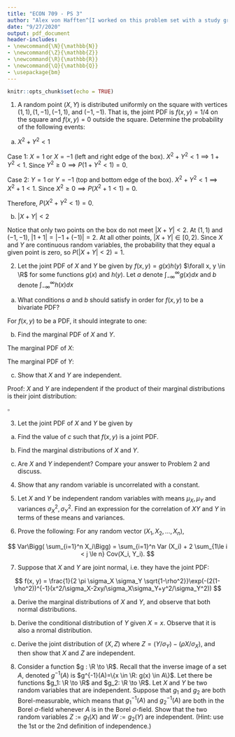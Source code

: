 ```yaml
---
title: "ECON 709 - PS 3"
author: "Alex von Hafften^[I worked on this problem set with a study group of Michael Nattinger, Andrew Smith, and Ryan Mather. I also discussed problems with Emily Case, Sarah Bass, and Danny Edgel.]"
date: "9/27/2020"
output: pdf_document
header-includes:
- \newcommand{\N}{\mathbb{N}}
- \newcommand{\Z}{\mathbb{Z}}
- \newcommand{\R}{\mathbb{R}}
- \newcommand{\Q}{\mathbb{Q}}
- \usepackage{bm}
---
```


```r
knitr::opts_chunk$set(echo = TRUE)
```

1. A random point $(X, Y)$ is distributed uniformly on the square with vertices $(1, 1), (1, -1), (-1, 1)$, and $(-1, -1)$. That is, the joint PDF is $f(x, y) = 1/4$ on the square and $f(x, y) = 0$ outside the square. Determine the probability of the following events:

(a) $X^2 + Y^2 < 1$

Case 1: $X=1$ or $X=-1$ (left and right edge of the box). $X^2 + Y^2 < 1 \implies 1+Y^2<1$.  Since $Y^2 \ge 0 \implies P(1+Y^2<1)=0$.

Case 2: $Y=1$ or $Y=-1$ (top and bottom edge of the box). $X^2 + Y^2 < 1 \implies X^2+1<1$.  Since $X^2 \ge 0 \implies P(X^2+1<1)=0$. 

Therefore, $P(X^2 + Y^2 < 1) = 0$.

(b) $|X + Y| < 2$

Notice that only two points on the box do not meet $|X + Y| < 2$.  At $(1, 1)$ and $(-1, -1)$, $|1 + 1|=|-1+(-1)|=2$.  At all other points, $|X + Y| \in [0, 2)$.  Since $X$ and $Y$ are continuous random variables, the probability that they equal a given point is zero, so $P(|X + Y| < 2)=1$.

2. Let the joint PDF of $X$ and $Y$ be given by $f(x, y) = g(x)h(y)$ $\forall x, y \in \R$ for some functions $g(x)$ and $h(y)$. Let $a$ denote $\int_{-\infty}^\infty g(x)dx$ and $b$ denote $\int_{-\infty}^\infty h(x)dx$

(a) What conditions $a$ and $b$ should satisfy in order for $f(x, y)$ to be a bivariate PDF?

For $f(x, y)$ to be a PDF, it should integrate to one:

\begin{align*}
\int_{-\infty}^\infty \int_{-\infty}^\infty f(x, y) dx dy &= 1 \\
\implies \int_{-\infty}^\infty \int_{-\infty}^\infty g(x)h(y) dx dy &= 1 \\
\implies \int_{-\infty}^\infty g(x) dx \int_{-\infty}^\infty h(y) dy &= 1 \\
\implies a b &= 1 \\
\implies a &= b^{-1} \\
\end{align*}

\pagebreak

(b) Find the marginal PDF of $X$ and $Y$.

The marginal PDF of $X$:

\begin{align*}
f_X(x) &= \int_{-\infty}^\infty f(x, y) dy \\
       &= \int_{-\infty}^\infty g(x)h(y) dy \\
       &= g(x)\int_{-\infty}^\infty h(y) dy \\
       &= b \cdot g(x) \\
\end{align*}

The marginal PDF of $Y$:

\begin{align*}
f_Y(y) &= \int_{-\infty}^\infty f(x, y) dx \\
       &= \int_{-\infty}^\infty g(x)h(y) dx \\
       &= h(y)\int_{-\infty}^\infty g(x) dx \\
       &= a \cdot h(y) \\
\end{align*}

(c) Show that $X$ and $Y$ are independent.

Proof: $X$ and $Y$ are independent if the product of their marginal distributions is their joint distribution:

\begin{align*}
f_X(x) \cdot f_Y(y) &= b \cdot g(x) \cdot a \cdot h(y) \\
                    &= b \cdot g(x) \cdot b^{-1} \cdot h(y) \\
                    &= g(x) \cdot h(y) \\
                    &= f(x, y) \\
\end{align*}

$\square$

\pagebreak

3. Let the joint PDF of $X$ and $Y$ be given by 

\begin{align*}
f(x, y) = \begin{cases} cxy & \text{ if } x, y \in [0, 1], x+y \le 1 \\ 0, & \text{ otherwise } \end{cases}
\end{align*}

(a) Find the value of $c$ such that $f(x, y)$ is a joint PDF.

\begin{align*}
        \int_0^1 \int_0^{1-x} f(x, y) dy dx &= 1 \\
\implies    \int_0^1 \int_0^{1-x} cxy dy dx &= 1 \\
\implies c\int_0^1 \Big[ \frac{xy^2}{2} \Big]_{y=0}^{1-x} dx &= 1\\
\implies \frac{c}{2} \int_0^1 x(1-x)^2 dx &= 1\\
\implies \frac{c}{2} \int_0^1 x-2x^2+x^3 dx &= 1\\
\implies \frac{c}{2}\Big[ \frac{x^2}{2}-\frac{2x^3}{3}+\frac{x^4}{4} \Big]_{x=0}^1 &= 1\\
\implies \frac{c}{2}\Big[ \frac{1}{2}-\frac{2}{3}+\frac{1}{4} \Big] &= 1\\
\implies \frac{c}{2}\Big(\frac{1}{12}\Big) &= 1\\
\implies c &= 24\\
\end{align*}

(b) Find the marginal distributions of $X$ and $Y$.

\begin{align*}
f_X(x) = \int_0^{1-x} 24xy dy
\end{align*}

\begin{align*}
f_Y(y) = \int_0^{1-y} 24xy dx
\end{align*}

(c) Are $X$ and $Y$ independent? Compare your answer to Problem 2 and discuss.

4. Show that any random variable is uncorrelated with a constant.

5. Let $X$ and $Y$ be independent random variables with means $\mu_X, \mu_Y$ and variances $\sigma_X^2, \sigma_Y^2$.  Find an expression for the correlation of $XY$ and $Y$ in terms of these means and variances.

6. Prove the following: For any random vector $(X_1, X_2, ..., X_n)$,

$$
Var\Bigg( \sum_{i=1}^n X_i\Bigg) = \sum_{i=1}^n Var (X_i) + 2 \sum_{1\le i < j \le n}
Cov(X_i, Y_i).
$$

7. Suppose that $X$ and $Y$ are joint normal, i.e. they have the joint PDF:

$$
f(x, y) = \frac{1}{2 \pi \sigma_X \sigma_Y \sqrt{1-\rho^2}}\exp(-(2(1-\rho^2))^{-1}(x^2/\sigma_X-2xy/\sigma_X\sigma_Y+y^2/\sigma_Y^2))
$$

(a) Derive the marginal distributions of $X$ and $Y$, and observe that both normal distributions.

(b) Derive the conditional distribution of $Y$ given $X=x$. Observe that it is also a nromal distribution.

(c) Derive the joint distribution of $(X, Z)$ where $Z = (Y/\sigma_Y)-(\rho X/\sigma_X)$, and then show that $X$ and $Z$ are independent.

8. Consider a function $g : \R \to \R$. Recall that the inverse image of a set $A$, denoted $g^{-1}(A)$ is $g^{-1}(A)=\{x \in \R: g(x) \in A\}$.  Let there be functions $g_1: \R \to \R$ and $g_2: \R \to \R$.  Let $X$ and $Y$ be two random variables that are independent.  Suppose that $g_1$ and $g_2$ are both Borel-measurable, which means that $g_1^{-1}(A)$ and $g_2^{-1}(A)$ are both in the Borel $\sigma$-field whenever $A$ is in the Borel $\sigma$-field.  Show that the two random variables $Z := g_1(X)$ and $W:=g_2(Y)$ are independent.  (Hint: use the 1st or the 2nd definition of independence.)


